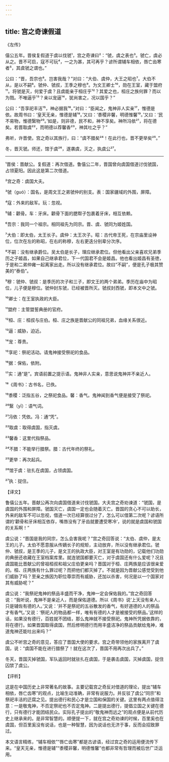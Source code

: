 ```yaml
---
---
---
```

title: 宫之奇谏假道
---




《左传》

僖公五年。晋侯复假道于虞以伐虢¹，宫之奇谏曰²：“虢，虞之表也³。虢亡，虞必从之。晋不可启，寇不可玩⁴，一之为甚，其可再乎？谚所谓辅车相依，唇亡齿寒者⁵，其虞虢之谓也。”

公曰：“晋，吾宗也⁶。岂害我哉？”对曰：“大伯、虞仲，大王之昭也⁷。大伯不从，是以不嗣⁸。虢仲、虢叔，王季之穆也⁹。为文王卿士¹⁰，勋在王室，藏于盟府¹¹。将虢是灭，何爱于虞？且虞能亲于桓庄乎¹²？其爱之也，桓庄之族何罪？而以为戮。不唯逼乎¹³？亲以宠逼¹⁴，犹尚害之，况以国乎？”

公曰：“吾享祀丰洁¹⁵，神必据我¹⁶。”对曰：“臣闻之，鬼神非人实亲¹⁷，惟德是依。故周书曰：‘皇天无亲，惟德是辅¹⁸。’又曰：‘黍稷非馨，明德惟馨¹⁹。’又曰：‘民不易物，惟德繄物²⁰。’如是，则非德，民不和，神不享矣。神所冯依²¹，将在德矣。若晋取虞²²，而明德以荐馨香²³，神其吐之乎？”

弗听，许晋使。宫之奇以其族行，曰：“虞不腊矣²⁴！在此行也，晋不更举矣²⁵。”

冬，晋灭虢。师还，馆于虞²⁶，遂袭虞，灭之，执虞公²⁷。



***



¹晋侯：晋献公。复假道：再次借道。鲁僖公二年，晋国曾向虞国借道讨伐虢国，占领夏阳。因此这是第二次借道。

²宫之奇：虞国大夫。

³虢（guó）：国名，是周文王之弟虢仲的别支。表：国家疆域的外围，屏障。

⁴寇：外来的敌军。玩：忽视。

⁵辅：颧骨。车：牙床。颧骨下面的腮帮子包裹着牙床，相互依赖。

⁶吾宗：我同一个祖宗。相同祖先为同宗。晋、虞、虢同为姬姓国。

⁷大伯：即太伯，太王长子。虞仲：太王次子。昭：古代帝王死，在宗庙里设神位，位次在左的称昭，在右的称穆，左右更迭分别辈分次序。

⁸不嗣：没有继承爵位。吴太伯是长子，理应继承君位。但他看出父亲喜欢兄弟季历之子姬昌，如果自己继承君位，下一代国君不会是姬昌。他也看出姬昌有圣徳，于是和二弟仲雍一起离家出走。所以没有继承君位。故曰“不嗣”，便是孔子极其赞美的“泰伯”。

⁹穆：虢仲、虢叔：是季历的次子和三子，即文王的两个弟弟。季历在庙中为昭位，儿子便是穆位。虢仲封东虢，已经被晋所灭。虢叔封西虢，即本文中之虢。

¹⁰卿士：在王室执政的大臣。

¹¹盟府：主管盟誓典册的官府。

¹²桓、庄：桓叔与庄伯。桓、庄之族是晋献公的同祖兄弟，血缘关系很近。

¹³逼：威胁，迫近。

¹⁴宠：尊贵。

¹⁵享祀：祭祀活动。请鬼神接受祭祀的食品。

¹⁶据：保佑，依附。

¹⁷实：通“是”。宾语前置之提示语。鬼神非人实亲，意思说鬼神并不亲近人。

¹⁸《周书》：古书名，已佚。

¹⁹黍稷：泛指五谷，之祭祀食品。馨：香气。鬼神闻到香气便是接受了祭祀。

²⁰繄（yī）：语气词。

²¹冯依：凭依。冯：通“凭”。

²²取虞：取得虞国，指灭虞。

²³馨香：这里代指祭品。

²⁴不腊：不能举行腊祭。腊：古代年终的祭礼。

²⁵更举：再次起兵。

²⁶馆于虞：驻扎在虞国，占领虞国。

²⁷执：捉住。

【译文】

鲁僖公五年。晋献公再次向虞国借道来讨伐虢国。大夫宫之奇劝谏道：“虢国，是虞国的外围和屏障。虢国灭亡，虞国一定也会随着灭亡。晋国的贪心不可以助长，外来的敌军不可以忽视，借道一次已经算很过分了，怎么可以借第二次呢？谚语所谓的‘颧骨和牙床相互依存，嘴唇没有了牙齿就要遭受寒冷’，说的就是虞国和虢国的关系啊！”

虞公说：“晋国是我的同宗，怎么会害我呢？”宫之奇回答说：“太伯、虞仲，是太王的儿子。太伯不愿意服从传嫡长子的规矩，主动放弃，所以没有继承君位。虢仲、虢叔，是王季的儿子，是文王的执政大臣，对王室是有功勋的，记载他们功勋的典册还收藏在王室档案库里。就连虢国都要灭亡，对于虞国还有什么爱呢？况且虞国能比晋献公的曾祖桓叔和祖父庄伯更亲吗？晋国对于桓、庄两族是应该很亲爱的。桓、庄两族有什么罪过呢？而把他们都灭掉了。不就是因为晋献公感觉受到他们威胁了吗？至亲之族因为职位尊崇而有威胁，还加以杀害，何况是以一个国家对其有威胁呢？”

虞公说：“我祭祀鬼神的祭品丰盛而干净，鬼神一定会保佑我的。”宫之奇回答说：“我听说，鬼神不是亲近人，而是保佑道德。所以《周书》说‘上天没有亲人，只是辅佐有德的人。’又说：‘并不是祭祀的五谷散发的香气，有好道德的人的祭品才有香气。’又说：‘祭祀人的物品都一样，唯有有德的人才是被接受的祭品。’这样的话，如果没有德行，百姓就不团结，那么鬼神就不接受祭祀。鬼神所凭据依靠的，将在德行。如果晋国取得虞国，然后修明德行而用丰盛洁净的祭品贡献给鬼神，难道鬼神还能吐出来吗？”

虞公不听宫之奇的意见，答应了晋国大使的要求。宫之奇带领他的家族离开了虞国，说：“虞国不能在进行腊祭了！就在这次了，晋国不用再次出兵了。”

冬天，晋国灭掉虢国，军队返回时就驻扎在虞国，于是袭击虞国，灭掉虞国，捉住囚禁了虞公。

【评析】

这是在中国历史上非常著名的故事。主要记载宫之奇反对借道的理论，提出“辅车相依，唇亡齿寒”的观点，比喻生动准确，非常有说服力。并反驳了虞公“同宗”和祭祀丰洁的迂腐之见。提出德行和民心才是立国和保国的关键。这里有两点值得注意：一是敬鬼神，不否定祭祀也不否定鬼神。二是提出德行，提倡立国之关键在德行，只有德行才能团结民众。实际孔子提出的“敬鬼神而远之”的观点便是从前代历史上继承来的。是非常智慧的。顺便提一下，就在宫之奇劝谏的时候，百里奚也在虞国，但百里奚没有说话，也是一种智慧，因为说话也无济于事，反而会招致罪过。

本文语言精练，“辅车相依”“唇亡齿寒”都是古谚语，经过宫之奇的运用便流传下来。“皇天无亲，惟德是辅”“黍稷非馨，明德惟馨”也都非常有哲理而被后世广泛运用。